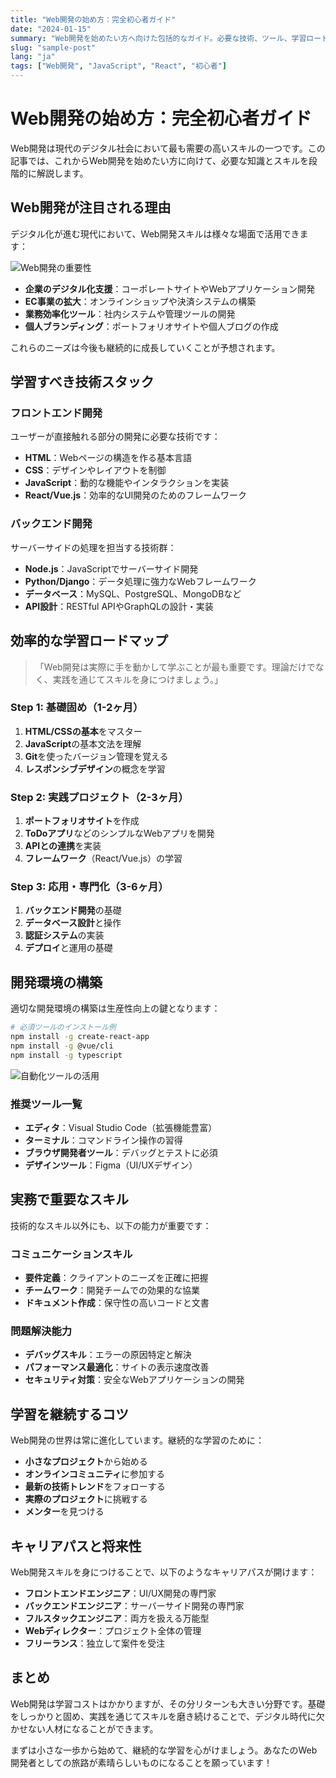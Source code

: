 ```yaml
---
title: "Web開発の始め方：完全初心者ガイド"
date: "2024-01-15"
summary: "Web開発を始めたい方へ向けた包括的なガイド。必要な技術、ツール、学習ロードマップまで詳しく解説します。"
slug: "sample-post"
lang: "ja"
tags: ["Web開発", "JavaScript", "React", "初心者"]
---
```


# Web開発の始め方：完全初心者ガイド

Web開発は現代のデジタル社会において最も需要の高いスキルの一つです。この記事では、これからWeb開発を始めたい方に向けて、必要な知識とスキルを段階的に解説します。

## Web開発が注目される理由

デジタル化が進む現代において、Web開発スキルは様々な場面で活用できます：

![Web開発の重要性](/services/web-development.jpg)

- **企業のデジタル化支援**：コーポレートサイトやWebアプリケーション開発
- **EC事業の拡大**：オンラインショップや決済システムの構築
- **業務効率化ツール**：社内システムや管理ツールの開発
- **個人ブランディング**：ポートフォリオサイトや個人ブログの作成

これらのニーズは今後も継続的に成長していくことが予想されます。

## 学習すべき技術スタック

### フロントエンド開発

ユーザーが直接触れる部分の開発に必要な技術です：

- **HTML**：Webページの構造を作る基本言語
- **CSS**：デザインやレイアウトを制御
- **JavaScript**：動的な機能やインタラクションを実装
- **React/Vue.js**：効率的なUI開発のためのフレームワーク

### バックエンド開発

サーバーサイドの処理を担当する技術群：

- **Node.js**：JavaScriptでサーバーサイド開発
- **Python/Django**：データ処理に強力なWebフレームワーク
- **データベース**：MySQL、PostgreSQL、MongoDBなど
- **API設計**：RESTful APIやGraphQLの設計・実装

## 効率的な学習ロードマップ

> 「Web開発は実際に手を動かして学ぶことが最も重要です。理論だけでなく、実践を通じてスキルを身につけましょう。」

### Step 1: 基礎固め（1-2ヶ月）

1. **HTML/CSSの基本**をマスター
2. **JavaScript**の基本文法を理解
3. **Git**を使ったバージョン管理を覚える
4. **レスポンシブデザイン**の概念を学習

### Step 2: 実践プロジェクト（2-3ヶ月）

1. **ポートフォリオサイト**を作成
2. **ToDoアプリ**などのシンプルなWebアプリを開発
3. **APIとの連携**を実装
4. **フレームワーク**（React/Vue.js）の学習

### Step 3: 応用・専門化（3-6ヶ月）

1. **バックエンド開発**の基礎
2. **データベース設計**と操作
3. **認証システム**の実装
4. **デプロイ**と運用の基礎

## 開発環境の構築

適切な開発環境の構築は生産性向上の鍵となります：

```bash
# 必須ツールのインストール例
npm install -g create-react-app
npm install -g @vue/cli
npm install -g typescript
```

![自動化ツールの活用](/services/automation.jpg)

### 推奨ツール一覧

- **エディタ**：Visual Studio Code（拡張機能豊富）
- **ターミナル**：コマンドライン操作の習得
- **ブラウザ開発者ツール**：デバッグとテストに必須
- **デザインツール**：Figma（UI/UXデザイン）

## 実務で重要なスキル

技術的なスキル以外にも、以下の能力が重要です：

### コミュニケーションスキル

- **要件定義**：クライアントのニーズを正確に把握
- **チームワーク**：開発チームでの効果的な協業
- **ドキュメント作成**：保守性の高いコードと文書

### 問題解決能力

- **デバッグスキル**：エラーの原因特定と解決
- **パフォーマンス最適化**：サイトの表示速度改善
- **セキュリティ対策**：安全なWebアプリケーションの開発

## 学習を継続するコツ

Web開発の世界は常に進化しています。継続的な学習のために：

- **小さなプロジェクト**から始める
- **オンラインコミュニティ**に参加する
- **最新の技術トレンド**をフォローする
- **実際のプロジェクト**に挑戦する
- **メンター**を見つける

## キャリアパスと将来性

Web開発スキルを身につけることで、以下のようなキャリアパスが開けます：

- **フロントエンドエンジニア**：UI/UX開発の専門家
- **バックエンドエンジニア**：サーバーサイド開発の専門家
- **フルスタックエンジニア**：両方を扱える万能型
- **Webディレクター**：プロジェクト全体の管理
- **フリーランス**：独立して案件を受注

## まとめ

Web開発は学習コストはかかりますが、その分リターンも大きい分野です。基礎をしっかりと固め、実践を通じてスキルを磨き続けることで、デジタル時代に欠かせない人材になることができます。

まずは小さな一歩から始めて、継続的な学習を心がけましょう。あなたのWeb開発者としての旅路が素晴らしいものになることを願っています！
